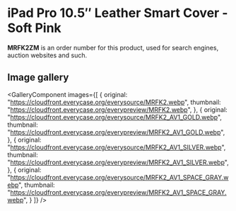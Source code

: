 
# iPad Pro 10.5″ Leather Smart Cover - Soft Pink

<Callout type='info' emoji='👉🏻'>**MRFK2ZM** is an order number for this product, used for search engines, auction websites and such.</Callout>

## Image gallery

<GalleryComponent
    images={[
      {
        original: "https://cloudfront.everycase.org/everysource/MRFK2.webp",
        thumbnail: "https://cloudfront.everycase.org/everypreview/MRFK2.webp",
      },
      {
        original: "https://cloudfront.everycase.org/everysource/MRFK2_AV1_GOLD.webp",
        thumbnail: "https://cloudfront.everycase.org/everypreview/MRFK2_AV1_GOLD.webp",
      },
      {
        original: "https://cloudfront.everycase.org/everysource/MRFK2_AV1_SILVER.webp",
        thumbnail: "https://cloudfront.everycase.org/everypreview/MRFK2_AV1_SILVER.webp",
      },
      {
        original: "https://cloudfront.everycase.org/everysource/MRFK2_AV1_SPACE_GRAY.webp",
        thumbnail: "https://cloudfront.everycase.org/everypreview/MRFK2_AV1_SPACE_GRAY.webp",
      }
    ]}
  />
